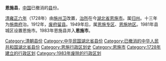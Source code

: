 {{主条目消歧义|'''恩施县'''亦可指[[越南|越南]][[兴安省_(越南)|兴安省]]下辖的一个县，请参见：'''[[恩施縣_(越南)|恩施縣 (越南)]]'''。}}
'''恩施县'''，[[中国|中国]]已撤消的[[县|县]]份。

[[清朝|清]][[雍正|雍正六年]]（1728年）由[[施州卫|施州卫]]改置，[[治所|治所]]在今[[湖北省|湖北省]][[恩施市|恩施市]]。属[[归州|归州]]。十三年为[[施南府|施南府]]治。1912年，[[废府州厅改县|废府留县]]。1949年后，属[[恩施专区|恩施专区]]、[[恩施地区|恩施地区]]。1981年县城区设置恩施市。1983年恩施县并入'''恩施市'''。

{{中華民國湖北省行政區劃}}
{{湖北行政区划小作品}}
[[Category:清朝县份|Category:清朝县份]]
[[Category:中华民国湖北省县份|Category:中华民国湖北省县份]]
[[Category:已撤消的中华人民共和国湖北省县份|Category:已撤消的中华人民共和国湖北省县份]]
[[Category:恩施行政区划史|Category:恩施行政区划史]]
[[Category:恩施市|Category:恩施市]]
[[Category:1728年建立的行政区划|Category:1728年建立的行政区划]]
[[Category:1983年废除的行政区划|Category:1983年废除的行政区划]]